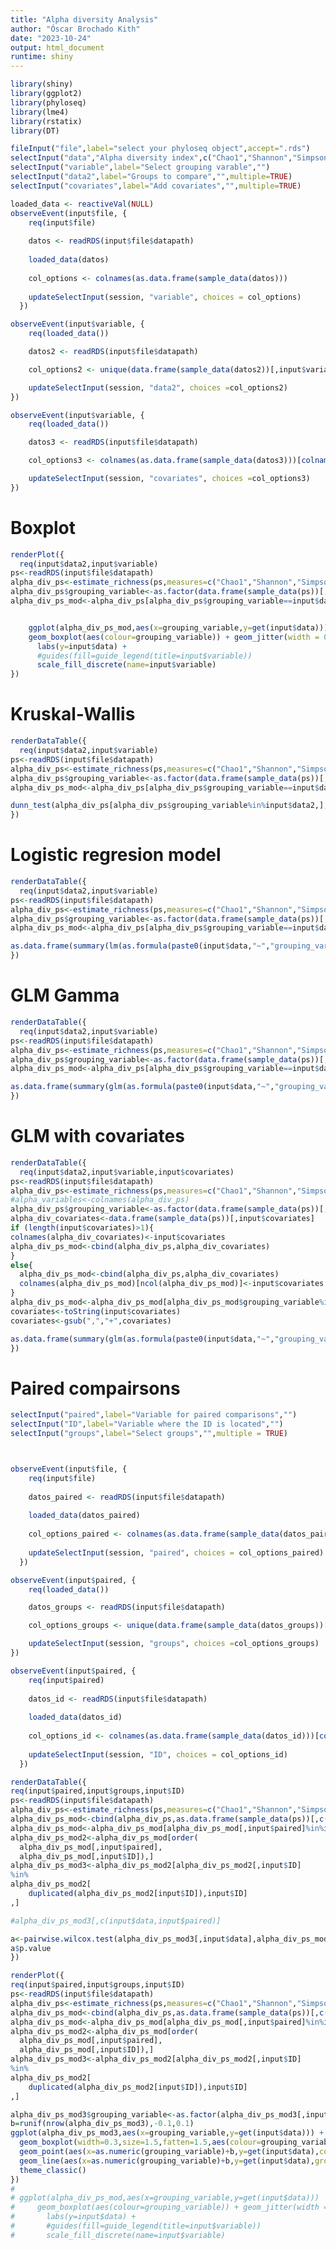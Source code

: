 ```yaml
---
title: "Alpha diversity Analysis"
author: "Óscar Brochado Kith"
date: "2023-10-24"
output: html_document
runtime: shiny
---
```


```r

library(shiny)
library(ggplot2)
library(phyloseq)
library(lme4)
library(rstatix)
library(DT)
```

```r
fileInput("file",label="select your phyloseq object",accept=".rds")
selectInput("data","Alpha diversity index",c("Chao1","Shannon","Simpson"))
selectInput("variable",label="Select grouping varable","")
selectInput("data2",label="Groups to compare","",multiple=TRUE)
selectInput("covariates",label="Add covariates","",multiple=TRUE)

loaded_data <- reactiveVal(NULL)
observeEvent(input$file, {
    req(input$file)
    
    datos <- readRDS(input$file$datapath)
    
    loaded_data(datos)
    
    col_options <- colnames(as.data.frame(sample_data(datos)))
    
    updateSelectInput(session, "variable", choices = col_options)
  })

observeEvent(input$variable, {
    req(loaded_data())

    datos2 <- readRDS(input$file$datapath)

    col_options2 <- unique(data.frame(sample_data(datos2))[,input$variable])

    updateSelectInput(session, "data2", choices =col_options2)
})

observeEvent(input$variable, {
    req(loaded_data())

    datos3 <- readRDS(input$file$datapath)

    col_options3 <- colnames(as.data.frame(sample_data(datos3)))[colnames(as.data.frame(sample_data(datos3)))!=input$variable]

    updateSelectInput(session, "covariates", choices =col_options3)
})
```
# Boxplot
```r
renderPlot({
  req(input$data2,input$variable)
ps<-readRDS(input$file$datapath)
alpha_div_ps<-estimate_richness(ps,measures=c("Chao1","Shannon","Simpson"))
alpha_div_ps$grouping_variable<-as.factor(data.frame(sample_data(ps))[,input$variable])
alpha_div_ps_mod<-alpha_div_ps[alpha_div_ps$grouping_variable==input$data2,]


    ggplot(alpha_div_ps_mod,aes(x=grouping_variable,y=get(input$data)))  +
    geom_boxplot(aes(colour=grouping_variable)) + geom_jitter(width = 0.2,aes(colour=grouping_variable)) +
      labs(y=input$data) +
      #guides(fill=guide_legend(title=input$variable))
      scale_fill_discrete(name=input$variable)
})

```

# Kruskal-Wallis
```r
renderDataTable({
  req(input$data2,input$variable)
ps<-readRDS(input$file$datapath)
alpha_div_ps<-estimate_richness(ps,measures=c("Chao1","Shannon","Simpson"))
alpha_div_ps$grouping_variable<-as.factor(data.frame(sample_data(ps))[,input$variable])
alpha_div_ps_mod<-alpha_div_ps[alpha_div_ps$grouping_variable==input$data2,]

dunn_test(alpha_div_ps[alpha_div_ps$grouping_variable%in%input$data2,],as.formula(paste0(input$data,"~","grouping_variable")),p.adjust.method = "fdr")
})
```

# Logistic regresion model
```r
renderDataTable({
  req(input$data2,input$variable)
ps<-readRDS(input$file$datapath)
alpha_div_ps<-estimate_richness(ps,measures=c("Chao1","Shannon","Simpson"))
alpha_div_ps$grouping_variable<-as.factor(data.frame(sample_data(ps))[,input$variable])
alpha_div_ps_mod<-alpha_div_ps[alpha_div_ps$grouping_variable==input$data2,]

as.data.frame(summary(lm(as.formula(paste0(input$data,"~","grouping_variable")),data=alpha_div_ps[alpha_div_ps$grouping_variable%in%input$data2,]))$coefficients)
})

```

# GLM Gamma
```r
renderDataTable({
  req(input$data2,input$variable)
ps<-readRDS(input$file$datapath)
alpha_div_ps<-estimate_richness(ps,measures=c("Chao1","Shannon","Simpson"))
alpha_div_ps$grouping_variable<-as.factor(data.frame(sample_data(ps))[,input$variable])
alpha_div_ps_mod<-alpha_div_ps[alpha_div_ps$grouping_variable==input$data2,]

as.data.frame(summary(glm(as.formula(paste0(input$data,"~","grouping_variable")),data=alpha_div_ps[alpha_div_ps$grouping_variable%in%input$data2,],family = Gamma(link="log")))$coefficients)
})

```
# GLM with covariates
```r

renderDataTable({
  req(input$data2,input$variable,input$covariates)
ps<-readRDS(input$file$datapath)
alpha_div_ps<-estimate_richness(ps,measures=c("Chao1","Shannon","Simpson"))
#alpha_variables<-colnames(alpha_div_ps)
alpha_div_ps$grouping_variable<-as.factor(data.frame(sample_data(ps))[,input$variable])
alpha_div_covariates<-data.frame(sample_data(ps))[,input$covariates]
if (length(input$covariates)>1){
colnames(alpha_div_covariates)<-input$covariates
alpha_div_ps_mod<-cbind(alpha_div_ps,alpha_div_covariates)
}
else{
  alpha_div_ps_mod<-cbind(alpha_div_ps,alpha_div_covariates)
  colnames(alpha_div_ps_mod)[ncol(alpha_div_ps_mod)]<-input$covariates
}
alpha_div_ps_mod<-alpha_div_ps_mod[alpha_div_ps_mod$grouping_variable%in%input$data2,]
covariates<-toString(input$covariates)
covariates<-gsub(",","+",covariates)

as.data.frame(summary(glm(as.formula(paste0(input$data,"~","grouping_variable+",covariates)),data=alpha_div_ps_mod,family = Gamma(link="log")))$coefficients)
})

```

# Paired compairsons
```r
selectInput("paired",label="Variable for paired comparisons","")
selectInput("ID",label="Variable where the ID is located","")
selectInput("groups",label="Select groups","",multiple = TRUE)



observeEvent(input$file, {
    req(input$file)
    
    datos_paired <- readRDS(input$file$datapath)
    
    loaded_data(datos_paired)
    
    col_options_paired <- colnames(as.data.frame(sample_data(datos_paired)))
    
    updateSelectInput(session, "paired", choices = col_options_paired)
  })

observeEvent(input$paired, {
    req(loaded_data())

    datos_groups <- readRDS(input$file$datapath)

    col_options_groups <- unique(data.frame(sample_data(datos_groups))[,input$paired])

    updateSelectInput(session, "groups", choices =col_options_groups)
})

observeEvent(input$paired, {
    req(input$paired)
    
    datos_id <- readRDS(input$file$datapath)
    
    loaded_data(datos_id)
    
    col_options_id <- colnames(as.data.frame(sample_data(datos_id)))[colnames(as.data.frame(sample_data(datos_id)))!=input$paired]
    
    updateSelectInput(session, "ID", choices = col_options_id)
  })

```


```r

renderDataTable({
req(input$paired,input$groups,input$ID)
ps<-readRDS(input$file$datapath)
alpha_div_ps<-estimate_richness(ps,measures=c("Chao1","Shannon","Simpson"))
alpha_div_ps_mod<-cbind(alpha_div_ps,as.data.frame(sample_data(ps))[,c(input$paired,input$ID)])
alpha_div_ps_mod<-alpha_div_ps_mod[alpha_div_ps_mod[,input$paired]%in%input$groups,]
alpha_div_ps_mod2<-alpha_div_ps_mod[order(
  alpha_div_ps_mod[,input$paired],
  alpha_div_ps_mod[,input$ID]),]
alpha_div_ps_mod3<-alpha_div_ps_mod2[alpha_div_ps_mod2[,input$ID]
%in%
alpha_div_ps_mod2[
    duplicated(alpha_div_ps_mod2[input$ID]),input$ID]
,]

#alpha_div_ps_mod3[,c(input$data,input$paired)]

a<-pairwise.wilcox.test(alpha_div_ps_mod3[,input$data],alpha_div_ps_mod3[,input$paired],p.adjust.method = "fdr")
a$p.value
})
```

```r
renderPlot({
req(input$paired,input$groups,input$ID)
ps<-readRDS(input$file$datapath)
alpha_div_ps<-estimate_richness(ps,measures=c("Chao1","Shannon","Simpson"))
alpha_div_ps_mod<-cbind(alpha_div_ps,as.data.frame(sample_data(ps))[,c(input$paired,input$ID)])
alpha_div_ps_mod<-alpha_div_ps_mod[alpha_div_ps_mod[,input$paired]%in%input$groups,]
alpha_div_ps_mod2<-alpha_div_ps_mod[order(
  alpha_div_ps_mod[,input$paired],
  alpha_div_ps_mod[,input$ID]),]
alpha_div_ps_mod3<-alpha_div_ps_mod2[alpha_div_ps_mod2[,input$ID]
%in%
alpha_div_ps_mod2[
    duplicated(alpha_div_ps_mod2[input$ID]),input$ID]
,]

alpha_div_ps_mod3$grouping_variable<-as.factor(alpha_div_ps_mod3[,input$paired])
b=runif(nrow(alpha_div_ps_mod3),-0.1,0.1)
ggplot(alpha_div_ps_mod3,aes(x=grouping_variable,y=get(input$data))) +
  geom_boxplot(width=0.3,size=1.5,fatten=1.5,aes(colour=grouping_variable)) +
  geom_point(aes(x=as.numeric(grouping_variable)+b,y=get(input$data),colour=grouping_variable),size=2,alpha=0.5) +
  geom_line(aes(x=as.numeric(grouping_variable)+b,y=get(input$data),group=get(input$ID)),colour="black",size=0.1) +
  theme_classic()
})
# 
# ggplot(alpha_div_ps_mod,aes(x=grouping_variable,y=get(input$data)))  +
#     geom_boxplot(aes(colour=grouping_variable)) + geom_jitter(width = 0.2,aes(colour=grouping_variable)) +
#       labs(y=input$data) +
#       #guides(fill=guide_legend(title=input$variable))
#       scale_fill_discrete(name=input$variable)
```



